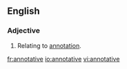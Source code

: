 ==English==

===Adjective===
{{en-adj|-}}

# Relating to [[annotation]].

[[fr:annotative]]
[[io:annotative]]
[[vi:annotative]]